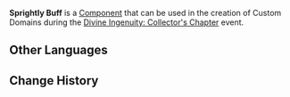 {{Component Infobox
|id          = 5003
|image       = Item Sprightly Buff.png
|load        = 5
|event       = Divine Ingenuity: Collector's Chapter
|description = An artificed buff designed to enhance the Movement SPD of the character that picks it up for a certain duration.
|placement   = 
|category    = Buffs
|size        = 3 × 3 × 2
|limit       = 20
}}
'''Sprightly Buff''' is a [[Component]] that can be used in the creation of Custom Domains during the [[Divine Ingenuity/2023-06-08|Divine Ingenuity: Collector's Chapter]] event.

==Other Languages==
{{Other Languages|default_hidden=1
|en      = Sprightly Buff
|zhs     = 健步助益
|zhs_rm  = Jiànbù Zhùyì
|zht     = 健步助益
|zht_rm  = Jiànbù Zhùyì
|ja      = 健歩の助力
|ja_rm   = Kenpo no Joryoku
|ko      = 이동 버프
|es      = Bonificación pasoligero
|fr      = Bonus de promptitude
|ru      = Усиление скороходности
|th      = บัฟก้าวว่องไว
|th_rm   = 
|vi      = Buff Vững Bước
|de      = Wanderbonus
|id      = Buff Peringan Langkah Kaki
|pt      = Bônus da Velocidade
|tr      = Sürat Güçlendirmesi
|it      = Bonus della prontezza
}}

==Change History==
{{Change History|3.7}}